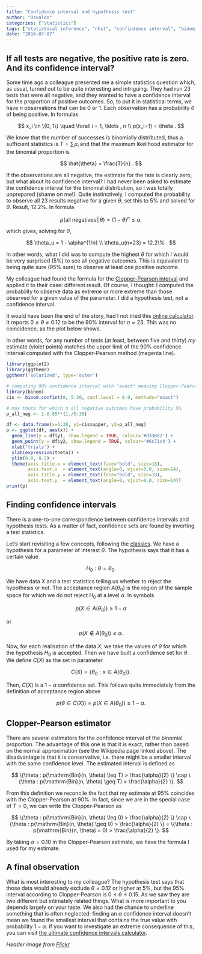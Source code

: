 ```yaml
---
title: "Confidence interval and hypothesis test"
author: "Osvaldo"
categories: ["statistics"]
tags: ["statistical inference", "nhst", "confindence interval", "binomial"]
date: "2016-07-07"
---
```


## If all tests are negative, the positive rate is zero. And its confidence interval?

Some time ago a colleague presented me a simple statistics question which, as
usual, turned out to be quite interesting and intriguing. They had run 23 tests
that were all negative, and they wanted to have a confidence interval for the
proportion of positive outcomes. So, to put it in statistical terms, we have
$n$ observations that can be $0$ or $1$. Each observation has a probability
$\theta$ of being positive. In formulas

$$
x_i \in \{0, 1\} \quad \forall i = 1, \ldots , n \\
p(x_i=1) = \theta .
$$

We know that the number of successes is binomially distributed, thus a
sufficient statistics is $T = \sum_i x_i$ and that the maximum likelihood
estimator for the binomial proportion is

$$
\hat{\theta} = \frac{T}{n} .
$$

If the observations are all negative, the estimate for the rate is clearly zero,
but what about its confidence interval? I had never been asked to estimate the
confidence interval for the binomial distribution, so I was totally unprepared
(shame on me!). Quite instinctively, I computed the probability to observe all
23 results negative for a given $\theta$, set this to 5% and solved for
$\theta$. Result, 12.2%. In formula

$$
p(\mathrm{all\;negatives}\, |\, \theta) = (1-\theta)^n \leq \alpha,
$$

which gives, solving for $\theta$,

$$
\theta_u = 1 - \alpha^{1/n} \\
\theta_u(n=23) = 12.2\% .
$$

In other words, what I did was to compute the highest $\theta$ for which I
would be very surprised (5%) to see all negative outcomes. This is equivalent
to being quite sure (95% sure) to observe at least one positive outcome.

My colleague had found the formula for the
[Clopper-Pearson interval](http://en.wikipedia.org/wiki/Binomial_proportion_confidence_interval#Clopper-Pearson_interval)
and applied it to their case: different result. Of course, I thought: I
computed the probability to observe data as extreme or more extreme than those
observed for a given value of the parameter. I did a hypothesis test, not a
confidence interval.

It would have been the end of the story, had I not tried this
[online calculator](http://www.danielsoper.com/statcalc3/calc.aspx?id=85).
It reports $0 \leq \theta \leq 0.12$ to be the 90% interval for $n=23$.
This was no coincidence, as the plot below shows.

In other words, for any number of tests (at least, between five and thirty)
_my_ estimate (violet points) matches the upper limit of the 90% confidence
interval computed with the Clopper-Pearson method (magenta line).

```r
library(ggplot2)
library(ggthemr)
ggthemr('solarized', type='outer')

# computing 90% confidence interval with "exact" meaning Clopper-Pearson
library(binom)
cis <- binom.confint(0, 5:30, conf.level = 0.9, methods="exact")

# max theta for which n all negative outcomes have probability 5%
p_all_neg <- 1-0.05**(1./5:30)

df <- data.frame(x=5:30, y1=cis$upper, y2=p_all_neg)
p <- ggplot(df, aes(x)) +
  geom_line(y = df$y1, show.legend = TRUE, colour='#d33682') +
  geom_point(y = df$y2, show.legend = TRUE, colour='#6c71c4') +
  xlab("trials") +
  ylab(expression(theta)) +
  ylim(0.0, 0.5) +
  theme(axis.title.x = element_text(face="bold", size=18),
        axis.text.x  = element_text(angle=0, vjust=0.0, size=14),
        axis.title.y = element_text(face="bold", size=18),
        axis.text.y  = element_text(angle=0, vjust=0.0, size=14))
print(p)
```

## Finding confidence intervals

There is a one-to-one correspondence between confidence intervals and hypothesis
tests. As a matter of fact, confidence sets are found by inverting a test
statistics.

Let’s start revisiting a few concepts, following the
[classics](http://books.google.ch/books/about/Statistical_inference.html?id=0x_vAAAAMAAJ&redir_esc=y).
We have a hypothesis for a parameter of interest $\theta$. The hypothesis says
that it has a certain value

$$
H_0 : \theta = \theta_0.
$$

We have data $X$ and a test statistics telling us whether to reject the
hypothesis or not. The acceptance region $A(\theta_0)$ is the region of the
sample space for which we do not reject $H_0$ at a level $\alpha$. In symbols

$$
p(X \in A(\theta_0)) \geq 1 - \alpha
$$

or

$$
p(X \notin A(\theta_0)) \leq \alpha.
$$

Now, for each realisation of the data $X$, we take the values of $\theta$ for
which the hypothesis $H_0$ is accepted. Then we have built a confidence set for
$\theta$. We define $C(X)$ as the set in parameter

$$
C(X)=\{\theta_0 : x \in A(\theta_0)\}.
$$

Then, $C(X)$ is a $1 - \alpha$ confidence set. This follows quite immediately
from the definition of acceptance region above

$$
p(\theta \in C(X)) = p(X \in A(\theta_0)) \geq 1 − \alpha.
$$

## Clopper-Pearson estimator

There are several estimators for the confidence interval of the binomial
proportion. The advantage of this one is that it is exact, rather than based on
the normal approximation (see the Wikipedia page linked above). The
disadvantage is that it is conservative, i.e. there might be a smaller interval
with the same confidence level. The estimated interval is defined as

$$
\{\theta : p(\mathrm{Bin}(n, \theta) \leq T) > \frac{\alpha}{2} \} \cap
\{\theta : p(\mathrm{Bin}(n, \theta) \geq T) > \frac{\alpha}{2} \}.
$$

From this definition we reconcile the fact that my estimate at 95% coincides
with the Clopper-Pearson at 90%. In fact, since we are in the special case of
$T=0$, we can write the Clopper-Pearson as

$$
\{\theta : p(\mathrm{Bin}(n, \theta) \leq 0) > \frac{\alpha}{2} \} \cap
\{\theta : p(\mathrm{Bin}(n, \theta) \geq 0) > \frac{\alpha}{2} \} =
\{\theta : p(\mathrm{Bin}(n, \theta) = 0) > \frac{\alpha}{2} \}.
$$

By taking $\alpha = 0.10$ in the Clopper-Pearson estimate, we have the formula
I used for my estimate.

## A final observation

What is most interesting to my colleague? The hypothesis test says that those
data would already exclude $\theta=0.12$ or higher at 5%, but the 95% interval
according to Clopper-Pearson is $0 \leq \theta \leq 0.15$. As we saw they are
two different but intimately related things. What is more important to you
depends largely on your taste.
We also had the chance to underline something that is often neglected: finding
an $\alpha$ confidence interval doesn’t mean we found the smallest interval
that contains the true value with probability $1 - \alpha$. If you want to
investigate an extreme consequence of this, you can visit
[the ultimate confidence intervals calculator](http://www.roma1.infn.it/~dagos/ci_calc.html).

_Header image from [Flickr](https://flic.kr/p/9u9wZk)_
